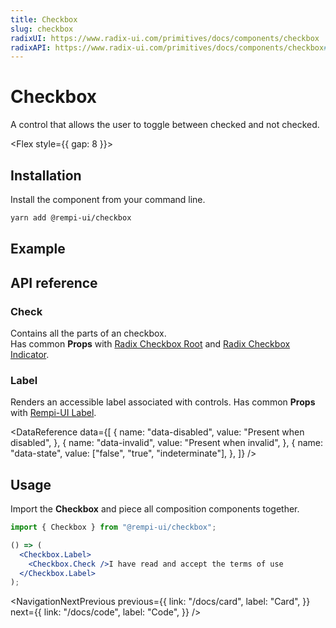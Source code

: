 ```yaml
---
title: Checkbox
slug: checkbox
radixUI: https://www.radix-ui.com/primitives/docs/components/checkbox
radixAPI: https://www.radix-ui.com/primitives/docs/components/checkbox#api-reference
---
```


# Checkbox

A control that allows the user to toggle between checked and not checked.

<Flex style={{ gap: 8 }}>
  <RadixUI href="https://www.radix-ui.com/primitives/docs/components/checkbox" />
  <RadixAPI href="https://www.radix-ui.com/primitives/docs/components/checkbox#api-reference" />
</Flex>

## Installation

Install the component from your command line.

```bash
yarn add @rempi-ui/checkbox
```

## Example

<PreviewComponent name="checkbox" />

## API reference

### Check

Contains all the parts of an checkbox. <br/>
Has common <strong>Props</strong> with [Radix Checkbox Root](https://www.radix-ui.com/primitives/docs/components/checkbox#root) and [Radix Checkbox Indicator](https://www.radix-ui.com/primitives/docs/components/checkbox#indicator).

### Label

Renders an accessible label associated with controls.
Has common <strong>Props</strong> with [Rempi-UI Label](/docs/label).

<DataReference
  data={[
    {
      name: "data-disabled",
      value: "Present when disabled",
    },
    {
      name: "data-invalid",
      value: "Present when invalid",
    },
    {
      name: "data-state",
      value: ["false", "true", "indeterminate"],
    },
  ]}
/>

## Usage

Import the <strong>Checkbox</strong> and piece all composition components together.

```jsx
import { Checkbox } from "@rempi-ui/checkbox";

() => (
  <Checkbox.Label>
    <Checkbox.Check />I have read and accept the terms of use
  </Checkbox.Label>
);
```

<NavigationNextPrevious
  previous={{
    link: "/docs/card",
    label: "Card",
  }}
  next={{
    link: "/docs/code",
    label: "Code",
  }}
/>
